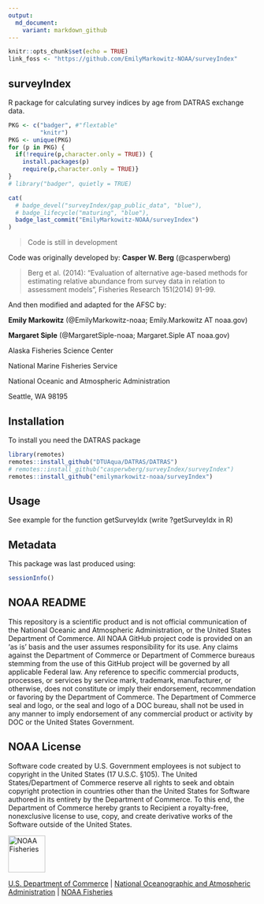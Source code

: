 ```yaml
---
output: 
  md_document: 
    variant: markdown_github
---
```


```r
knitr::opts_chunk$set(echo = TRUE)
link_foss <- "https://github.com/EmilyMarkowitz-NOAA/surveyIndex"
```

<!-- README.md is generated from README.Rmd. Please edit that file -->

## surveyIndex

R package for calculating survey indices by age from DATRAS exchange data. 

```r
PKG <- c("badger", #"flextable"
         "knitr")
PKG <- unique(PKG)
for (p in PKG) {
  if(!require(p,character.only = TRUE)) {
    install.packages(p)
    require(p,character.only = TRUE)}
}
# library("badger", quietly = TRUE)
```


```r
cat(
  # badge_devel("surveyIndex/gap_public_data", "blue"),
  # badge_lifecycle("maturing", "blue"),
  badge_last_commit("EmilyMarkowitz-NOAA/surveyIndex")
)
```

> Code is still in development

Code was originally developed by: **Casper W. Berg** (@casperwberg)

> Berg et al. (2014): "Evaluation of alternative age-based methods for estimating relative abundance from survey data in relation to assessment models", Fisheries Research 151(2014) 91-99.

And then modified and adapted for the AFSC by:

**Emily Markowitz** (@EmilyMarkowitz-noaa; Emily.Markowitz AT noaa.gov)

**Margaret Siple** (@MargaretSiple-noaa; Margaret.Siple AT noaa.gov)

Alaska Fisheries Science Center

National Marine Fisheries Service

National Oceanic and Atmospheric Administration

Seattle, WA 98195

## Installation

To install you need the DATRAS package

```r
library(remotes)
remotes::install_github("DTUAqua/DATRAS/DATRAS")
# remotes::install_github("casperwberg/surveyIndex/surveyIndex")
remotes::install_github("emilymarkowitz-noaa/surveyIndex")
```

## Usage

See example for the function getSurveyIdx (write ?getSurveyIdx in R)

## Metadata

This package was last produced using: 

```r
sessionInfo()
```


## NOAA README

This repository is a scientific product and is not official communication of the National Oceanic and Atmospheric Administration, or the United States Department of Commerce. All NOAA GitHub project code is provided on an ‘as is’ basis and the user assumes responsibility for its use. Any claims against the Department of Commerce or Department of Commerce bureaus stemming from the use of this GitHub project will be governed by all applicable Federal law. Any reference to specific commercial products, processes, or services by service mark, trademark, manufacturer, or otherwise, does not constitute or imply their endorsement, recommendation or favoring by the Department of Commerce. The Department of Commerce seal and logo, or the seal and logo of a DOC bureau, shall not be used in any manner to imply endorsement of any commercial product or activity by DOC or the United States Government.

## NOAA License

Software code created by U.S. Government employees is not subject to copyright in the United States (17 U.S.C. §105). The United States/Department of Commerce reserve all rights to seek and obtain copyright protection in countries other than the United States for Software authored in its entirety by the Department of Commerce. To this end, the Department of Commerce hereby grants to Recipient a royalty-free, nonexclusive license to use, copy, and create derivative works of the Software outside of the United States.

<img src="https://raw.githubusercontent.com/nmfs-general-modeling-tools/nmfspalette/main/man/figures/noaa-fisheries-rgb-2line-horizontal-small.png" alt="NOAA Fisheries" height="75"/>

[U.S. Department of Commerce](https://www.commerce.gov/) \| [National Oceanographic and Atmospheric Administration](https://www.noaa.gov) \| [NOAA Fisheries](https://www.fisheries.noaa.gov/)
